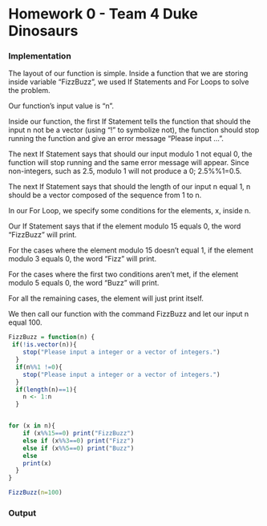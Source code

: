 


Homework 0 - Team 4 Duke Dinosaurs
========================================================

### Implementation

<!--
Use this section to implement the fizzbuzz function.

This should include a short write up describing your appraoch
to implementing the function. Not both code formating / style
and your writeup matter for your overall grade.
-->

The layout of our function is simple. Inside a function that we are
storing inside variable "FizzBuzz", we used If Statements and For Loops
to solve the problem.
 
Our function's input value is "n". 

Inside our function, the first If Statement tells the function that 
should the input n not be a vector (using "!" to symbolize not), the 
function should stop running the function and give an error message 
"Please input ...".
 
The next If Statement says that should our input modulo 1 not equal 0,
the function will stop running and the same error message will appear.
Since non-integers, such as 2.5, modulo 1 will not produce a 0; 
2.5%%1=0.5. 

The next If Statement says that should the length of our input n equal 1, 
n should be a vector composed of the sequence from 1 to n. 

In our For Loop, we specify some conditions for the elements, x, inside n. 

Our If Statement says that if the element modulo 15 equals 0, the word
"FizzBuzz" will print. 

For the cases where the element modulo 15 doesn't equal 1, if the element 
modulo 3 equals 0, the word "Fizz" will print.

For the cases where the first two conditions aren't met, if the element 
modulo 5 equals 0, the word "Buzz" will print. 

For all the remaining cases, the element will just print itself. 

We then call our function with the command FizzBuzz and let our input n
equal 100. 

```r

FizzBuzz = function(n) {
 if(!is.vector(n)){
    stop("Please input a integer or a vector of integers.")
  }
  if(n%%1 !=0){
    stop("Please input a integer or a vector of integers.")
  }
  if(length(n)==1){
    n <- 1:n
  }


for (x in n){
    if (x%%15==0) print("FizzBuzz")
    else if (x%%3==0) print("Fizz") 
    else if (x%%5==0) print("Buzz")
    else 
    print(x)
  }
}

FizzBuzz(n=100)

```

### Output

<!--
Use this section to show the output of your 
fizzbuzz function for integer values from 1 to 100.

No writeup is necessary for this section.
-->

```r

```
